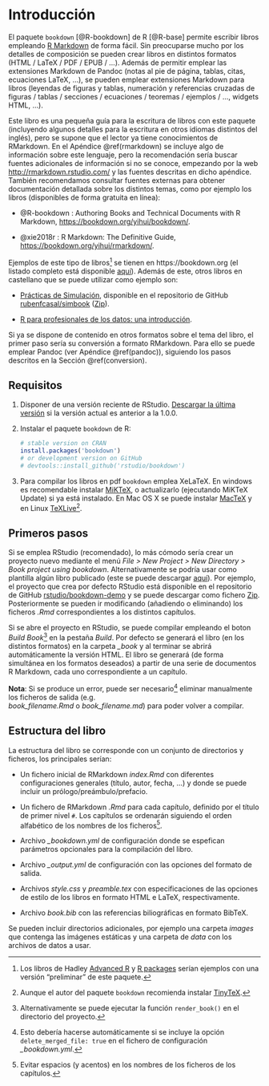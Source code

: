# Introducción {#intro}

El paquete `bookdown` [@R-bookdown] de R [@R-base] permite escribir libros empleando 
[R Markdown](http://rmarkdown.rstudio.com) de forma fácil. 
Sin preocuparse mucho por los detalles de composición 
se pueden crear libros en distintos formatos (HTML / LaTeX / PDF / EPUB / ...). 
Además de permitir emplear las extensiones Markdown de Pandoc 
(notas al pie de página, tablas, citas, ecuaciones LaTeX, …), 
se pueden emplear extensiones Markdown para libros 
(leyendas de figuras y tablas, numeración y referencias cruzadas de figuras / tablas / secciones / ecuaciones / teoremas / ejemplos / ..., widgets HTML, ...).

Este libro es una pequeña guía para la escritura de libros con este paquete
(incluyendo algunos detalles para la escritura en otros idiomas distintos del inglés),
pero se supone que el lector ya tiene conocimientos de RMarkdown. 
En el Apéndice \@ref(rmarkdown) se incluye algo de información sobre este lenguaje,
pero la recomendación sería buscar fuentes adicionales de información si no se conoce,
empezando por la web <http://rmarkdown.rstudio.com/> y las fuentes descritas en dicho apéndice.
También recomendamos consultar fuentes externas para obtener documentación detallada sobre los distintos temas, como por ejemplo los libros (disponibles de forma gratuita en línea):

- @R-bookdown : Authoring Books and Technical Documents with R Markdown, 
  <https://bookdown.org/yihui/bookdown/>.

- @xie2018r : R Markdown: The Definitive Guide, 
  <https://bookdown.org/yihui/rmarkdown/>.


Ejemplos de este tipo de libros^[Los libros de Hadley [Advanced R](http://adv-r.had.co.nz) y [R packages](http://r-pkgs.had.co.nz)
serían ejemplos con una versión "preliminar" de este paquete.]
se tienen en https://bookdown.org (el listado completo está disponible [aquí](https://bookdown.org/home/archive/)).
Además de este, otros libros en castellano que se puede utilizar como ejemplo son:

- [Prácticas de Simulación](https://rubenfcasal.github.io/simbook),
  disponible en el repositorio de GitHub
  [rubenfcasal/simbook](https://github.com/rubenfcasal/simbook) 
  ([Zip](https://github.com/rubenfcasal/simbook/archive/master.zip)).
  
- [R para profesionales de los datos: una introducción](https://www.datanalytics.com/libro_r/index.html).

Si ya se dispone de contenido en otros formatos sobre el tema del libro, 
el primer paso sería su conversión a formato RMarkdown. Para ello se puede emplear Pandoc (ver Apéndice \@ref(pandoc)),
siguiendo los pasos descritos en la Sección \@ref(conversion).

## Requisitos {#requisitos}

1. Disponer de una versión reciente de RStudio. [Descargar la última versión](https://www.rstudio.com/products/rstudio/download/) si la versión actual es anterior a la 1.0.0.
1. Instalar el paquete `bookdown` de R:

    ```r
    # stable version on CRAN
    install.packages('bookdown')
    # or development version on GitHub
    # devtools::install_github('rstudio/bookdown')
    ```

1. Para compilar los libros en pdf `bookdown` emplea XeLaTeX. En windows es recomendable instalar [MiKTeX](https://miktex.org/download), o actualizarlo (ejecutando MiKTeX Update) si ya está instalado. En Mac OS X se puede instalar [MacTeX](http://www.tug.org/mactex/) y en Linux [TeXLive](http://www.tug.org/texlive)^[Aunque el autor del paquete `bookdown` recomienda instalar [TinyTeX](https://yihui.name/tinytex).].

## Primeros pasos

Si se emplea RStudio (recomendado), lo más cómodo sería crear un proyecto nuevo
mediante el menú *File > New Project > New Directory > Book project using bookdown*.
Alternativamente se podría usar como plantilla algún libro publicado 
(este se puede descargar [aquí](https://github.com/rubenfcasal/bookdown_intro/archive/master.zip)).
Por ejemplo, el proyecto que crea por defecto RStudio está disponible en el repositorio de GitHub [rstudio/bookdown-demo](https://github.com/rstudio/bookdown-demo) y se puede descargar como fichero
[Zip](https://github.com/rstudio/bookdown-demo/archive/master.zip).
Posteriormente se pueden ir modificando (añadiendo o eliminando) los ficheros
*.Rmd* correspondientes a los distintos capítulos.

Si se abre el proyecto en RStudio, se puede compilar empleando el boton *Build Book*^[Alternativamente se puede ejecutar la función `render_book()` en el directorio del proyecto.]
en la pestaña *Build*.
Por defecto se generará el libro (en los distintos formatos) 
en la carpeta *\_book* y al terminar se abrirá automáticamente la versión HTML.
El libro se generará (de forma simultánea en los formatos deseados) a partir de una serie de documentos R Markdown, cada uno correspondiente a un capítulo.

**Nota**: Si se produce un error, puede ser necesario^[Esto debería hacerse automáticamente 
si se incluye la opción `delete_merged_file: true` en el fichero de configuración *\_bookdown.yml*.]
eliminar manualmente los ficheros de salida (e.g.  
*book_filename.Rmd* o *book_filename.md*) para poder volver a compilar.

<!---
Esto es un comentario de bloque

Cuando se ejecuta la compilación, por defecto se combinan todos los archivos en un `Rmd` y se procede como en R Markdown (Ver Figura 1), estrategia "Merge and Knit". Alternativamente, se puede usar `K-M` ("Knit and Merge"). La diferencia principal es que en `M-K` se corre todo en una única sesión de R.

![**Figura 1**. How to work `Merge and Knit`](bookdown-M-K.png)

![**Figura 2**. How to work ` Knit and Merge`](bookdown-K-M.png)
-->

## Estructura del libro

La estructura del libro se corresponde con un conjunto de directorios y ficheros, los principales serían:

- Un fichero inicial de RMarkdown *index.Rmd* con diferentes configuraciones generales (título, autor, fecha, ...) y donde se puede incluir un prólogo/preámbulo/prefacio. 

- Un fichero de RMarkdown *.Rmd* para cada capítulo, definido por el título de primer nivel `#`. Los capítulos se ordenarán siguiendo el orden alfabético de los nombres de los ficheros^[Evitar espacios (y acentos) en los nombres de los ficheros de los capítulos.].

- Archivo *\_bookdown.yml* de configuración donde se espefican parámetros opcionales para la compilación del libro.

- Archivo *\_output.yml* de configuración con las opciones del formato de salida.

- Archivos *style.css* y *preamble.tex* con especificaciones de las opciones de estilo de los libros en formato HTML e LaTeX, respectivamente.

- Archivo *book.bib* con las referencias biliográficas en formato BibTeX.

Se pueden incluir directorios adicionales, por ejemplo una carpeta *images* que contenga las
imágenes estáticas y una carpeta de *data* con los archivos de datos a usar.


